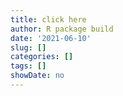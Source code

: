 ```yaml
---
title: click here
author: R package build
date: '2021-06-10'
slug: []
categories: []
tags: []
showDate: no
---
```


